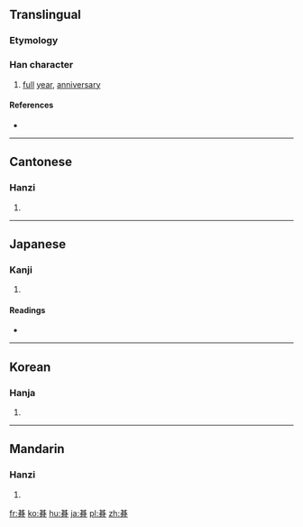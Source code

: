 {{also|期}}
==Translingual==
===Etymology===
{{Han compound|其|月}}

===Han character===
{{Han char|rn=74|rad=月|as=08|sn=12|four=|canj=廿金月 (TCB), X廿金月 (XTCB)|ids=⿱[[其]][[月]]}}

# [[full]] [[year]], [[anniversary]]

====References====
* {{Han ref|kx=0506.070|dkj=14377|dj=0887.030|hdz=32084.010|uh=671E|ud=26398}}

----

==Cantonese==

===Hanzi===
{{yue-hanzi|jyut=[[gei1]]|y=gei1}}

# {{defn|lang=yue|sort=月08}}

----

==Japanese==

===Kanji===
{{ja-kanji|grade=|rs=月08}}

# {{defn|lang=ja|sort=月08}}

====Readings====
* {{ja-readings|on=[[き]] (ki)|kun=[[とき]] (toki)}}

----

==Korean==

===Hanja===
{{ko-hanja|hangeul=기|eumhun=|rv=gi|mr=ki|y=ki}}

# {{defn|lang=ko|sort=月08}}

----

==Mandarin==

===Hanzi===
{{cmn-hanzi|pin=[[jī]] ([[ji1]])|wg=chi<sup>1</sup>}}

# {{defn|lang=cmn|sort=月08}}

[[fr:朞]]
[[ko:朞]]
[[hu:朞]]
[[ja:朞]]
[[pl:朞]]
[[zh:朞]]
